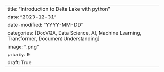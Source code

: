 ---
title: "Introduction to Delta Lake with python"
date: "2023-12-31"
date-modified: "YYYY-MM-DD"
categories: [DocVQA, Data Science, AI, Machine Learning, Transformer, Document Understanding]
image: ".png"
priority: 9
draft: True
---